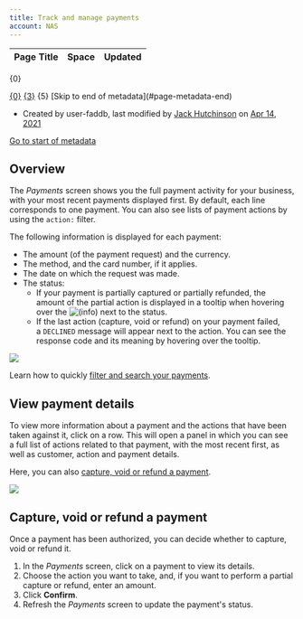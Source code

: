 ```yaml
---
title: Track and manage payments
account: NAS
---
```


<table class="aui"> <thead> <tr class="header"> <th class="search-result-title">Page Title</th> <th class="search-result-space">Space</th> <th class="search-result-date">Updated</th> </tr> </thead> </table> <p class="search-result-count">{0}</p> <tr class="search-result"> <td class="search-result-title"><a href="{1}" class="content-type-{2}"><span>{0}</span></a></td> <td class="search-result-space"><a class="space" href="/display/{4}/" title="{3}">{3}</a></td> <td class="search-result-date"><span class="date" title="{6}">{5}</span></td> </tr> [Skip to end of metadata](#page-metadata-end)

*   Created by user-faddb, last modified by [Jack Hutchinson](    /display/~jack.hutchinson
    ) on [Apr 14, 2021](/pages/diffpagesbyversion.action?pageId=8488051&selectedPageVersions=6&selectedPageVersions=7 "Show changes")

[Go to start of metadata](#page-metadata-start)

Overview
--------

The _Payments_ screen shows you the full payment activity for your business, with your most recent payments displayed first. By default, each line corresponds to one payment. You can also see lists of payment actions by using the `action:` filter.

The following information is displayed for each payment:

*   The amount (of the payment request) and the currency.
*   The method, and the card number, if it applies.
*   The date on which the request was made.
*   The status:
    *   If your payment is partially captured or partially refunded, the amount of the partial action is displayed in a tooltip when hovering over the ![(info)](/s/en_GB/7901/abf7b35644d5a5d1d7e4b0969a83e8eb2b569fb5/_/images/icons/emoticons/information.svg) next to the status.
    *   If the last action (capture, void or refund) on your payment failed, a `DECLINED` message will appear next to the action. You can see the response code and its meaning by hovering over the tooltip.

![](/download/attachments/8488051/dashboard_payments_screen.png?version=1&modificationDate=1598006631637&api=v2)

Learn how to quickly [filter and search your payments](/display/x/Filter+payments).

View payment details
--------------------

To view more information about a payment and the actions that have been taken against it, click on a row. This will open a panel in which you can see a full list of actions related to that payment, with the most recent first, as well as customer, action and payment details.

Here, you can also [capture, void or refund a payment](#Trackandmanagepayments-paymentactions).

![](/download/attachments/8488051/payment_details_panel.png?version=1&modificationDate=1598006631691&api=v2)

Capture, void or refund a payment 
----------------------------------

Once a payment has been authorized, you can decide whether to capture, void or refund it.

1.  In the _Payments_ screen, click on a payment to view its details.
2.  Choose the action you want to take, and, if you want to perform a partial capture or refund, enter an amount.
3.  Click **Confirm**.
4.  Refresh the _Payments_ screen to update the payment's status.
